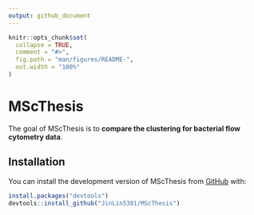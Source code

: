 ```yaml
---
output: github_document
---
```


<!-- README.md is generated from README.Rmd. Please edit that file -->

```r
knitr::opts_chunk$set(
  collapse = TRUE,
  comment = "#>",
  fig.path = "man/figures/README-",
  out.width = "100%"
)
```

# MScThesis

<!-- badges: start -->

<!-- badges: end -->

The goal of MScThesis is to **compare the clustering for bacterial flow cytometry data**.

## Installation

You can install the development version of MScThesis from [GitHub](https://github.com/) with:

```r
install.packages("devtools")
devtools::install_github("JinLin5301/MScThesis")
```
